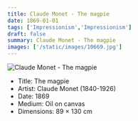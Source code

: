 ```yaml
---
title: Claude Monet - The magpie
date: 1869-01-01
tags: ['Impressionism','Impressionism']
draft: false
summary: Claude Monet - The magpie
images: ['/static/images/10669.jpg']
---
```


![Claude Monet - The magpie](/static/images/10669.jpg)

* Title: The magpie
* Artist: Claude Monet (1840-1926)
* Date: 1869
* Medium: Oil on canvas
* Dimensions: 89 × 130 cm


